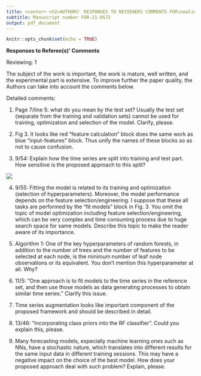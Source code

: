 ```yaml
---
title: <center> <h2>AUTHORS' RESPONSES TO REVIEWERS COMMENTS FOR\newline "META-LEARNING HOW TO FORECAST TIME SERIES"</h2> </center>
subtitle: Manuscript number FOR-21-0572
output: pdf_document
---
```


```r
knitr::opts_chunk$set(echo = TRUE)
```


\textcolor{teal}{We would like to thank the Editor, Associate Editor and the two anonymous reviewers for
reviewing our paper. We also thank you for the insightful comments and suggestions. In this
revision, we have addressed all the comments raised by the reviewers, providing a point-to-point
response to each comment made by the review team.}

**Responses to Referee(s)' Comments** 

\textcolor{teal}{First, we would like to thank the reviewer for the time of reviewing our paper. We have tried
our best to address all of your comments and suggestions. Below we provide a point-to-point
response to your comments.}

Reviewing: 1


The subject of the work is important, the work is mature, well written, and the experimental part is extensive. To improve further the paper quality, the Authors can take into account the comments below.

Detailed comments:

(1) Page 7/line 5: what do you mean by the test set? Usually the test set (separate from the training and validation sets) cannot be used for training, optimization and selection of the model. Clarify, please. 

\textcolor{teal}{We thank the reviewer for raising this concern.Unfortunately, we were unable to find the place that corresponds to this comment. However, we have clarified this point in the revised manuscript in Section 2.3 and highlighted it below.}

\textcolor{blue}{The training set is used to estimate the parameters of a forecasting model. Based on this fitted model, we generate forecasts over the test set and compare them against the test set values. Since the test data are not used for model fitting, this practice provides a reliable indicator to evaluate how well the model makes accurate forecasts on new data.}

(2) Fig 3. It looks like red “feature calculation” block does the same work as blue “input-features” block. Thus unify the names of these blocks so as not to cause confusion.

\textcolor{teal}{We thank the reviewer for the suggestion. We changed the wording in Fig 3 - red part  "feature calculation" to "input-features" to unify the names and avoid confusion.}


(3) 9/54: Explain how the time series are split into training and test part. How sensitive is the proposed approach to this split?

\textcolor{teal}{Thank you for the comment. We include length as one of our features, but the remaining features are
asymptotically independent of the length of the time series (i.e., they are ergodic), and they
are independent of scale. As our main focus is forecasting, we select features which have
discriminatory power in selecting a good model for forecasting. This point is mentioned in the last paragraph of section 2.1. In addition to that we added following to the requested section}

\textcolor{blue}{Usually, the first 80\% of a time series is used as the training set, and the remaining last 20\% is used as the test set for evaluation.  In our research, since we used the M-competion data, we used the training and test set specified by the M-competion organizers. In the M-competitions training set length for series varies, however the test length for the time series are fixed for each frequency level. The number of
observations in the test periods are 6 for yearly, 8 for
quarterly, 18 for monthly, 13 for weekly, 14 for daily and
48 for hourly series. Use of this standard test set specified by the M-competitions allows to compare our results with the results of other studies. 
Figure *** provides the distributions of length of the training period of the M-competitions and simulated data used in the study. }

\textcolor{teal}{To show the distribution of length in the reference set and new series collection we added the following figure}

![]("images/lengthdis.png")

\textcolor{teal}{Furthermore, we added following to the conclusions section}

\textcolor{blue}{Our method is sensitive to the lengths of the time series because we employed length as an input feature. We found that whereas longer time series prefer to choose more parameterized models, shorter time series are more likely to choose simple models like random walk, white noise, etc. However, PDP curves of length revealed that there is a threshold beyond which the probability of choosing various models in response to training set length starts to plateau.}


(4) 9/55: Fitting the model is related to its training and optimization (selection of hyperparameters). Moreover, the model performance depends on the feature selection/engineering. I suppose that these all tasks are performed by the “fit models” block in Fig. 3. You omit the topic of model optimization including feature selection/engineering, which can be very complex and time consuming process due to huge search space for same models. Describe this topic to make the reader aware of its importance.

\textcolor{teal}{We agree with the reviewer. Hyperparameter tuning, feature selection, and engineering all fall under "fit models." I have added this to the discussion and conclusion sections as a future direction. The relevant part of the paper now reads as follows:}

\textcolor{blue}{Hyperparameter tuning, feature selection, and feature engineering are essential tasks in machine learning that can have a significant effect on the performance of the machine learning algorithm. However, in order to keep the algorithm simple and lower the cost of the tuning process for the offline phase of the algorithm, hyperparameter tuning, feature selection, and engineering were not carried out in this study. Due to the large and complex search space, feature selection and engineering are not conducted. The stochastic nature of the meta-learning algorithm makes parameter tuning a challenging issue because each parameter vector must be evaluated numerous times. However, we believe both hyperparameter tuning and feature selection and engineering are intriguing future topics to study.}


(5) Algorithm 1: One of the key hyperparameters of random forests, in addition to the number of trees and the number of features to be selected at each node, is the minimum number of leaf node observations or its equivalent. You don't mention this hyperparameter at all. Why?

\textcolor{teal}{We thank the reviewer for pointing this out. Please see Section 3.5. The relevant part of the thesis now reads as follows:}

\textcolor{blue}{We train a random forest with 1000 trees with the default parameter setting of the randomForest package, i.e., the number of features to be selected at each node is the square root of the number of features in the reference set, and the minimum number of leaf node observations is 1. The number of trees is set to 1000 to reduce the time in both the online and offline phases of the algorithm.}


(6) 11/5: “One approach is to fit models to the time series in the reference set, and then use those models as data generating processes to obtain similar time series.” Clarify this issue.

(7) Time series augmentation looks like important component of the proposed framework and should be described in detail.


(8) 13/46: “incorporating class priors into the RF classifier”. Could you explain this, please.


(9) Many forecasting models, especially machine learning ones such as NNs, have a stochastic nature, which translates into different results for the same input data in different training sessions. This may have a negative impact on the choice of the best model. How does your proposed approach deal with such problem? Explain, please.

\textcolor{teal}{We thank the reviewer for pointing out this issue. We have added this as a future direction with the response to comment 4.}